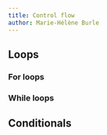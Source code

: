 ```yaml
---
title: Control flow
author: Marie-Hélène Burle
---
```


## Loops

### For loops

<!-- ```{python} -->
<!-- for number in [2, 3, 5]: -->
<!--     print(number)          # The indentation is important! -->
<!-- ``` -->

<!-- This is equivalent to: -->

<!-- ```{python} -->
<!-- print(2) -->
<!-- print(3) -->
<!-- print(5) -->
<!-- ``` -->

<!-- :::{.exo} -->

<!-- :::{.yourturn} -->

<!-- Your turn: -->

<!-- ::: -->

<!-- What do you think that this will print? -->

<!-- ::: -->

<!-- ```{python} -->
<!-- for number in [2, 3, 5]: -->
<!--     print(number) -->
<!-- print(number) -->
<!-- ``` -->

<!-- The loop variable could be called anything: -->

<!-- ```{python} -->
<!-- for i in 'hello': -->
<!--     print(i) -->
<!-- ``` -->

<!-- Use `range` to iterate over a sequence of numbers: -->

<!-- ```{python} -->
<!-- for i in range(0, 3): -->
<!--     print(i) -->
<!-- ``` -->
	
<!-- Let's add numbers 1 to 10: -->

<!-- ```{python} -->
<!-- total = 0 -->
<!-- for number in range(10): -->
<!--     total += number + 1 -->
<!-- print(total) -->
<!-- ``` -->

### While loops

<!-- ```{python} -->
<!-- x = 2 -->
<!-- while x > 1.0: -->
<!--     x /= 1.1 -->
<!--     print(x) -->
<!-- ``` -->

## Conditionals

<!-- Python implements conditionals via `if`, `elif` (short for "else if") and `else`. Use an `if` statement to control -->
<!-- whether some block of code is executed or not. -->

<!-- ```{python} -->
<!-- mass = 3.54 -->
<!-- if mass > 3.0: -->
<!--     print(mass, 'is large')  # The indentation is important! -->
<!-- ``` -->

<!-- Let's modify the mass: -->

<!-- ```{python} -->
<!-- mass = 2.07 -->
<!-- if mass > 3.0: -->
<!--     print (mass, 'is large') -->
<!-- ``` -->

<!-- :::{.note} -->

<!-- Note that we don't get any output. -->

<!-- ::: -->

<!-- Add an `else` statement: -->

<!-- ```{python} -->
<!-- mass = 2.07 -->
<!-- if mass > 3.0: -->
<!--     print(mass, 'is large') -->
<!-- else: -->
<!--     print(mass, 'is small') -->
<!-- ``` -->

<!-- Add an `elif` statement: -->

<!-- ```{python} -->
<!-- x = 5 -->
<!-- if x > 0: -->
<!--     print(x, 'is positive') -->
<!-- elif x < 0: -->
<!--     print(x, 'is negative') -->
<!-- else: -->
<!--     print(x, 'is zero') -->
<!-- ``` -->

<!-- :::{.exo} -->

<!-- :::{.yourturn} -->

<!-- Your turn: -->

<!-- ::: -->

<!-- What is the problem with the following code? -->

<!-- ::: -->

<!-- ```{python} -->
<!-- grade = 85 -->
<!-- if grade >= 70: -->
<!--     print('grade is C') -->
<!-- elif grade >= 80: -->
<!--     print('grade is B') -->
<!-- elif grade >= 90: -->
<!--     print('grade is A') -->
<!-- ``` -->
